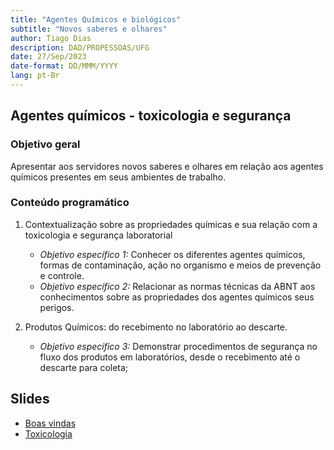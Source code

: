 ```yaml
---
title: "Agentes Químicos e biológicos"
subtitle: "Novos saberes e olhares"
author: Tiago Dias
description: DAD/PROPESSOAS/UFG
date: 27/Sep/2023
date-format: DD/MMM/YYYY
lang: pt-Br
---
```


## Agentes químicos - toxicologia e segurança

### Objetivo geral

Apresentar aos servidores novos saberes e olhares em relação aos agentes químicos presentes em seus ambientes de trabalho.

### Conteúdo programático

1. Contextualização sobre as propriedades químicas e sua relação com a toxicologia e segurança laboratorial

    - *Objetivo específico 1:* Conhecer os diferentes agentes químicos, formas de contaminação, ação no organismo e meios de prevenção e controle.
    - *Objetivo específico 2:* Relacionar as normas técnicas da ABNT aos conhecimentos sobre as propriedades dos agentes químicos seus perigos.

2. Produtos Químicos: do recebimento no laboratório ao descarte.

    - *Objetivo específico 3:* Demonstrar procedimentos de segurança no fluxo dos produtos em laboratórios, desde o recebimento até o descarte para coleta;

## Slides

 - [Boas vindas](welcome.qmd)
 - [Toxicologia](toxicologia.qmd)
